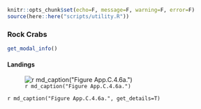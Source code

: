 ```r
knitr::opts_chunk$set(echo=F, message=F, warning=F, error=F)
source(here::here("scripts/utility.R"))
```

### Rock Crabs {.tabset} 

```r
get_modal_info()
```

#### Landings 

![`r md_caption("Figure App.C.4.6a.")`](../img/cinms_cr/App.C.4.6a.crab_landings_CDFW.jpg)

`r md_caption("Figure App.C.4.6a.", get_details=T)`
